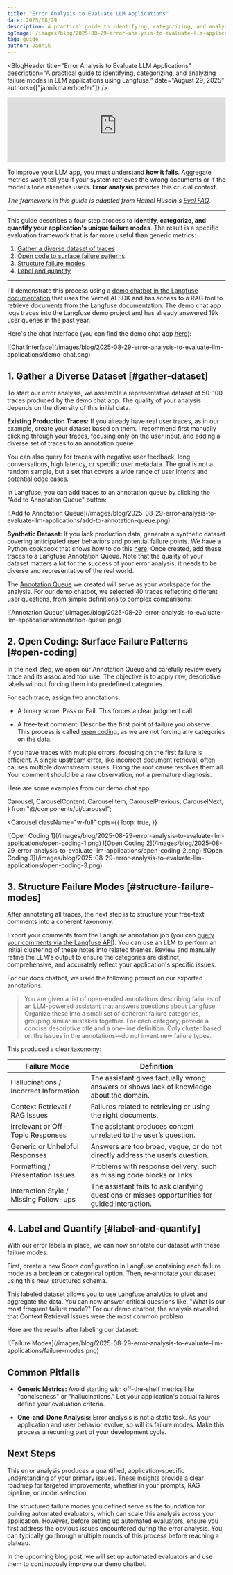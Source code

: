 ```yaml
---
title: "Error Analysis to Evaluate LLM Applications"
date: 2025/08/29
description: A practical guide to identifying, categorizing, and analyzing failure modes in LLM applications using Langfuse.
ogImage: /images/blog/2025-08-29-error-analysis-to-evaluate-llm-applications/error-analysis-og.png
tag: guide
author: Jannik
---
```



<BlogHeader
  title="Error Analysis to Evaluate LLM Applications"
  description="A practical guide to identifying, categorizing, and analyzing failure modes in LLM applications using Langfuse."
  date="August 29, 2025"
  authors={["jannikmaierhoefer"]}
/>

<iframe
  width="100%"
  className="aspect-[15.94/9] rounded-lg border mt-6 w-full"
  src="https://www.youtube-nocookie.com/embed/Q_-3rJ1kjXA?si=bgctoSEq_9FGxxVq"
  title="YouTube video player"
  frameborder="0"
  allow="accelerometer; autoplay; clipboard-write; encrypted-media; gyroscope; picture-in-picture; web-share"
  referrerpolicy="strict-origin-when-cross-origin"
  allowFullScreen
></iframe>

To improve your LLM app, you must understand **how it fails**. Aggregate metrics won't tell you if your system retrieves the wrong documents or if the model's tone alienates users. **Error analysis** provides this crucial context.

_The framework in this guide is adapted from Hamel Husain's [Eval FAQ](https://hamel.dev/blog/posts/evals-faq/why-is-error-analysis-so-important-in-llm-evals-and-how-is-it-performed.html)._

---

This guide describes a four-step process to **identify, categorize, and quantify your application's unique failure modes**. The result is a specific evaluation framework that is far more useful than generic metrics:

1. [Gather a diverse dataset of traces](#gather-dataset)
2. [Open code to surface failure patterns](#open-coding)
3. [Structure failure modes](#structure-failure-modes)
4. [Label and quantify](#label-and-quantify)

---

I'll demonstrate this process using a [demo chatbot in the Langfuse documentation](/docs/demo) that uses the Vercel AI SDK and has access to a RAG tool to retrieve documents from the Langfuse documentation. The demo chat app logs traces into the Langfuse demo project and has already answered 19k user queries in the past year.

Here's the chat interface (you can find the demo chat app [here](/docs/demo)):

<Frame className="rounded-lg overflow-hidden">
  ![Chat
  Interface](/images/blog/2025-08-29-error-analysis-to-evaluate-llm-applications/demo-chat.png)
</Frame>

## 1. Gather a Diverse Dataset [#gather-dataset]

To start our error analysis, we assemble a representative dataset of 50-100 traces produced by the demo chat app. The quality of your analysis depends on the diversity of this initial data.

**Existing Production Traces:** If you already have real user traces, as in our example, create your dataset based on them. I recommend first manually clicking through your traces, focusing only on the user input, and adding a diverse set of traces to an annotation queue.

You can also query for traces with negative user feedback, long conversations, high latency, or specific user metadata. The goal is not a random sample, but a set that covers a wide range of user intents and potential edge cases.

In Langfuse, you can add traces to an annotation queue by clicking the "Add to Annotation Queue" button:

<Frame className="rounded-lg overflow-hidden">
  ![Add to Annotation
  Queue](/images/blog/2025-08-29-error-analysis-to-evaluate-llm-applications/add-to-annotation-queue.png)
</Frame>

**Synthetic Dataset:** If you lack production data, generate a synthetic dataset covering anticipated user behaviors and potential failure points. We have a Python cookbook that shows how to do this [here](/guides/cookbook/example_synthetic_datasets). Once created, add these traces to a Langfuse Annotation Queue. Note that the quality of your dataset matters a lot for the success of your error analysis; it needs to be diverse and representative of the real world.

The [Annotation Queue](/docs/evaluation/evaluation-methods/annotation#annotation-queues) we created will serve as your workspace for the analysis. For our demo chatbot, we selected 40 traces reflecting different user questions, from simple definitions to complex comparisons:

<Frame className="rounded-lg overflow-hidden">
  ![Annotation
  Queue](/images/blog/2025-08-29-error-analysis-to-evaluate-llm-applications/annotation-queue.png)
</Frame>

## 2. Open Coding: Surface Failure Patterns [#open-coding]

In the next step, we open our Annotation Queue and carefully review every trace and its associated tool use. The objective is to apply raw, descriptive labels without forcing them into predefined categories.

For each trace, assign two annotations:

- A binary score: Pass or Fail. This forces a clear judgment call.

- A free-text comment: Describe the first point of failure you observe. This process is called [open coding](https://hamel.dev/blog/posts/evals-faq/#open-coding), as we are not forcing any categories on the data.

If you have traces with multiple errors, focusing on the first failure is efficient. A single upstream error, like incorrect document retrieval, often causes multiple downstream issues. Fixing the root cause resolves them all. Your comment should be a raw observation, not a premature diagnosis.

Here are some examples from our demo chat app:

  Carousel,
  CarouselContent,
  CarouselItem,
  CarouselPrevious,
  CarouselNext,
} from "@/components/ui/carousel";

<Carousel
  className="w-full"
  opts={{
    loop: true,
  }}
>
  <CarouselContent>
    <CarouselItem>
      <Frame className="rounded-lg overflow-hidden">
        ![Open Coding
        1](/images/blog/2025-08-29-error-analysis-to-evaluate-llm-applications/open-coding-1.png)
      </Frame>
    </CarouselItem>
    <CarouselItem>
      <Frame className="rounded-lg overflow-hidden">
        ![Open Coding
        2](/images/blog/2025-08-29-error-analysis-to-evaluate-llm-applications/open-coding-2.png)
      </Frame>
    </CarouselItem>
    <CarouselItem>
      <Frame className="rounded-lg overflow-hidden">
        ![Open Coding
        3](/images/blog/2025-08-29-error-analysis-to-evaluate-llm-applications/open-coding-3.png)
      </Frame>
    </CarouselItem>
  </CarouselContent>
  <CarouselPrevious />
  <CarouselNext />
</Carousel>

## 3. Structure Failure Modes [#structure-failure-modes]

After annotating all traces, the next step is to structure your free-text comments into a coherent taxonomy.

Export your comments from the Langfuse annotation job (you can [query your comments via the Langfuse API](https://colab.research.google.com/drive/1ErETZNWHyOjkG262bZHh-j3Vo9z83qUj)). You can use an LLM to perform an initial clustering of these notes into related themes. Review and manually refine the LLM's output to ensure the categories are distinct, comprehensive, and accurately reflect your application's specific issues.

For our docs chatbot, we used the following prompt on our exported annotations:

> You are given a list of open-ended annotations describing failures of an LLM-powered assistant that answers questions about Langfuse. Organize these into a small set of coherent failure categories, grouping similar mistakes together. For each category, provide a concise descriptive title and a one-line definition. Only cluster based on the issues in the annotations—do not invent new failure types.

This produced a clear taxonomy:

| Failure Mode                           | Definition                                                                                      |
| -------------------------------------- | ----------------------------------------------------------------------------------------------- |
| Hallucinations / Incorrect Information | The assistant gives factually wrong answers or shows lack of knowledge about the domain.        |
| Context Retrieval / RAG Issues         | Failures related to retrieving or using the right documents.                                    |
| Irrelevant or Off-Topic Responses      | The assistant produces content unrelated to the user’s question.                                |
| Generic or Unhelpful Responses         | Answers are too broad, vague, or do not directly address the user’s question.                   |
| Formatting / Presentation Issues       | Problems with response delivery, such as missing code blocks or links.                          |
| Interaction Style / Missing Follow-ups | The assistant fails to ask clarifying questions or misses opportunities for guided interaction. |

## 4. Label and Quantify [#label-and-quantify]

With our error labels in place, we can now annotate our dataset with these failure modes.

First, create a new Score configuration in Langfuse containing each failure mode as a boolean or categorical option. Then, re-annotate your dataset using this new, structured schema.

This labeled dataset allows you to use Langfuse analytics to pivot and aggregate the data. You can now answer critical questions like, "What is our most frequent failure mode?" For our demo chatbot, the analysis revealed that Context Retrieval Issues were the most common problem.

Here are the results after labeling our dataset:

<Frame className="rounded-lg overflow-hidden">
  ![Failure
  Modes](/images/blog/2025-08-29-error-analysis-to-evaluate-llm-applications/failure-modes.png)
</Frame>

## Common Pitfalls

- **Generic Metrics:** Avoid starting with off-the-shelf metrics like "conciseness" or "hallucinations." Let your application's actual failures define your evaluation criteria.

- **One-and-Done Analysis:** Error analysis is not a static task. As your application and user behavior evolve, so will its failure modes. Make this process a recurring part of your development cycle.

## Next Steps

This error analysis produces a quantified, application-specific understanding of your primary issues. These insights provide a clear roadmap for targeted improvements, whether in your prompts, RAG pipeline, or model selection.

The structured failure modes you defined serve as the foundation for building automated evaluators, which can scale this analysis across your application. However, before setting up automated evaluators, ensure you first address the obvious issues encountered during the error analysis. You can typically go through multiple rounds of this process before reaching a plateau.

In the upcoming blog post, we will set up automated evaluators and use them to continuously improve our demo chatbot.
